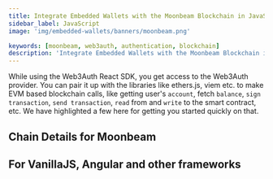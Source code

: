 ```yaml
---
title: Integrate Embedded Wallets with the Moonbeam Blockchain in JavaScript
sidebar_label: JavaScript
image: 'img/embedded-wallets/banners/moonbeam.png'

keywords: [moonbeam, web3auth, authentication, blockchain]
description: 'Integrate Embedded Wallets with the Moonbeam Blockchain in Javascript | Embedded Wallets'
---
```



While using the Web3Auth React SDK, you get access to the Web3Auth provider. You can pair it up with the libraries like ethers.js, viem etc. to make EVM based blockchain calls, like getting user's `account`, fetch `balance`, `sign transaction`, `send transaction`, `read` from and `write` to the smart contract, etc. We have highlighted a few here for getting you started quickly on that.

## Chain Details for Moonbeam

<ChainDetailsMoonbeam />

## For VanillaJS, Angular and other frameworks

<JsBlockchainMethods />
